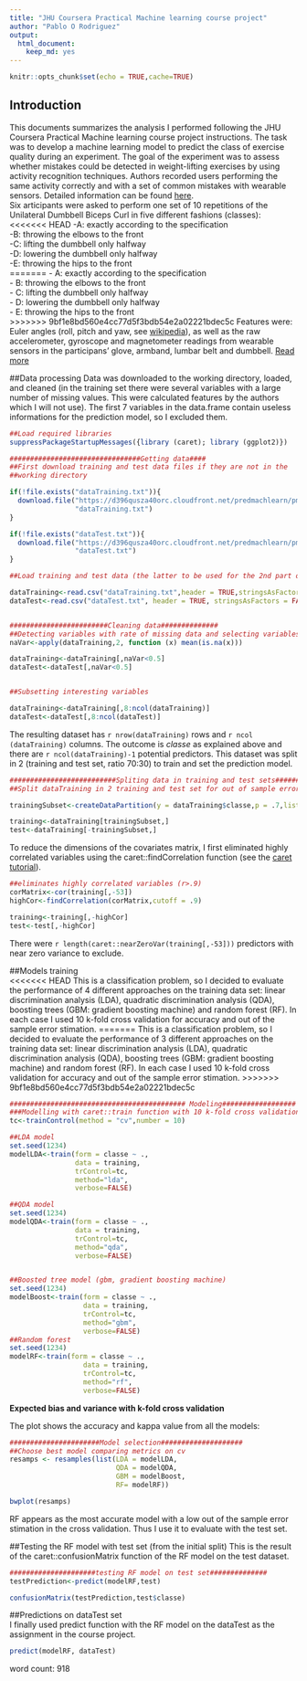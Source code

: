 ```yaml
---
title: "JHU Coursera Practical Machine learning course project"
author: "Pablo O Rodriguez"
output: 
  html_document: 
    keep_md: yes
---
```


```r
knitr::opts_chunk$set(echo = TRUE,cache=TRUE)
```

## Introduction

This documents summarizes the analysis I performed following the JHU Coursera Practical Machine learning course project instructions. The task was to develop a machine learning model to predict the class of exercise quality during an experiment. The goal of the experiment was to assess whether mistakes could be detected in weight-lifting exercises by using activity recognition techniques. Authors recorded users performing the same activity correctly and with a set of common mistakes with wearable sensors. Detailed information can be found [here](http://groupware.les.inf.puc-rio.br/public/papers/2013.Velloso.QAR-WLE.pdf).  
Six articipants were asked to perform one set of 10 repetitions of the Unilateral Dumbbell Biceps Curl in five different fashions (classes):  
<<<<<<< HEAD
 -A: exactly according to the specification  
 -B: throwing the elbows to the front  
 -C: lifting the dumbbell only halfway  
 -D: lowering the dumbbell only halfway  
 -E: throwing the hips to the front  
=======
    - A: exactly according to the specification  
    - B: throwing the elbows to the front  
    - C: lifting the dumbbell only halfway  
    - D: lowering the dumbbell only halfway  
    - E: throwing the hips to the front  
>>>>>>> 9bf1e8bd560e4cc77d5f3bdb54e2a02221bdec5c
Features were: Euler angles (roll, pitch and yaw, see [wikipedia](https://en.wikipedia.org/wiki/Euler_angles)), as well as the raw accelerometer, gyroscope and magnetometer readings from wearable sensors in the participans’ glove, armband, lumbar belt and
dumbbell. [Read more](http://groupware.les.inf.puc-rio.br/har#ixzz48lsA1uQ3)

##Data processing
Data was downloaded to the working directory, loaded, and cleaned (in the training set there were several variables with a large number of missing values. This were calculated features by the authors which I will not use). The first 7 variables in the data.frame contain useless informations for the prediction model, so I excluded them.

```r
##Load required libraries
suppressPackageStartupMessages({library (caret); library (ggplot2)})

################################Getting data####
##First download training and test data files if they are not in the
##working directory

if(!file.exists("dataTraining.txt")){
  download.file("https://d396qusza40orc.cloudfront.net/predmachlearn/pml-training.csv",
                "dataTraining.txt")
}

if(!file.exists("dataTest.txt")){
  download.file("https://d396qusza40orc.cloudfront.net/predmachlearn/pml-testing.csv",
                "dataTest.txt")
}

##Load training and test data (the latter to be used for the 2nd part of the course project assignment)

dataTraining<-read.csv("dataTraining.txt",header = TRUE,stringsAsFactors = FALSE,na.strings = c("","NA"))
dataTest<-read.csv("dataTest.txt", header = TRUE, stringsAsFactors = FALSE,na.strings = c("","NA"))


########################Cleaning data##############
##Detecting variables with rate of missing data and selecting variables of data.frames
naVar<-apply(dataTraining,2, function (x) mean(is.na(x)))

dataTraining<-dataTraining[,naVar<0.5]
dataTest<-dataTest[,naVar<0.5]


##Subsetting interesting variables

dataTraining<-dataTraining[,8:ncol(dataTraining)]
dataTest<-dataTest[,8:ncol(dataTest)]

```

The resulting dataset has `r nrow(dataTraining)` rows and `r ncol (dataTraining)` columns. The outcome is *classe* as explained above and there are `r ncol(dataTraining)-1` potential predictors. This dataset was split in 2 (training and test set, ratio 70:30) to train and set the prediction model.
```r
##########################Spliting data in training and test sets###############
##Split dataTraining in 2 training and test set for out of sample error estimation

trainingSubset<-createDataPartition(y = dataTraining$classe,p = .7,list = FALSE)

training<-dataTraining[trainingSubset,]
test<-dataTraining[-trainingSubset,]
```

To reduce the dimensions of the covariates matrix, I first eliminated highly correlated variables using the caret::findCorrelation function (see the [caret tutorial](http://topepo.github.io/caret/preprocess.html)).

```r
##eliminates highly correlated variables (r>.9)
corMatrix<-cor(training[,-53])
highCor<-findCorrelation(corMatrix,cutoff = .9)

training<-training[,-highCor]
test<-test[,-highCor]

```

There were `r length(caret::nearZeroVar(training[,-53]))` predictors with near zero variance to exclude.  

##Models training  
<<<<<<< HEAD
This is a classification problem, so I decided to evaluate the performance of 4 different approaches on the training data set: linear discrimination analysis (LDA), quadratic discrimination analysis (QDA), boosting trees (GBM: gradient boosting machine) and random forest (RF). In each case I used 10 k-fold cross validation for accuracy and out of the sample error stimation.
=======
This is a classification problem, so I decided to evaluate the performance of 3 different approaches on the training data set: linear discrimination analysis (LDA), quadratic discrimination analysis (QDA), boosting trees (GBM: gradient boosting machine) and random forest (RF). In each case I used 10 k-fold cross validation for accuracy and out of the sample error stimation.
>>>>>>> 9bf1e8bd560e4cc77d5f3bdb54e2a02221bdec5c

```r
########################################### Modeling##################
###Modelling with caret::train function with 10 k-fold cross validation
tc<-trainControl(method = "cv",number = 10)

##LDA model
set.seed(1234)
modelLDA<-train(form = classe ~ .,
                data = training,
                trControl=tc,
                method="lda",
                verbose=FALSE)

##QDA model
set.seed(1234)
modelQDA<-train(form = classe ~ .,
                data = training,
                trControl=tc,
                method="qda",
                verbose=FALSE)


##Boosted tree model (gbm, gradient boosting machine)
set.seed(1234)
modelBoost<-train(form = classe ~ .,
                  data = training, 
                  trControl=tc, 
                  method="gbm",
                  verbose=FALSE)
##Random forest
set.seed(1234)
modelRF<-train(form = classe ~ .,
                  data = training, 
                  trControl=tc, 
                  method="rf",
                  verbose=FALSE)

```

**Expected bias and variance with k-fold cross validation**

The plot shows the accuracy and kappa value from all the models:
```r
######################Model selection####################
##Choose best model comparing metrics on cv
resamps <- resamples(list(LDA = modelLDA,
                          QDA = modelQDA,
                          GBM = modelBoost,
                          RF= modelRF))

bwplot(resamps)
```

RF appears as the most accurate model with a low out of the sample error stimation in the cross validation. Thus I use it to evaluate with the test set.

##Testing the RF model with test set (from the initial split)
This is the result of the caret::confusionMatrix function of the RF model on the test dataset.
```r
#####################testing RF model on test set##############
testPrediction<-predict(modelRF,test)

confusionMatrix(testPrediction,test$classe)
```

##Predictions on dataTest set  
I finally used predict function with the RF model on the dataTest as the assignment in the course project.
```r

predict(modelRF, dataTest)

```

word count: 918